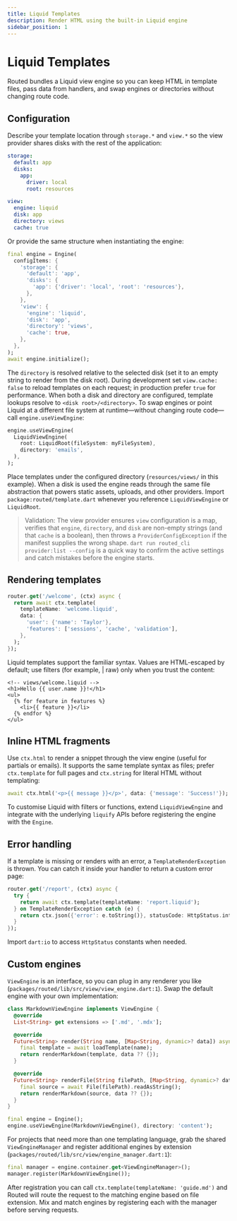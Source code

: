 ```yaml
---
title: Liquid Templates
description: Render HTML using the built-in Liquid engine
sidebar_position: 1
---
```


# Liquid Templates

Routed bundles a Liquid view engine so you can keep HTML in template files, pass data from handlers, and swap engines or directories without changing route code.

## Configuration

Describe your template location through `storage.*` and `view.*` so the view provider shares disks with the rest of the application:

```yaml title="config/http.yaml"
storage:
  default: app
  disks:
    app:
      driver: local
      root: resources

view:
  engine: liquid
  disk: app
  directory: views
  cache: true
```

Or provide the same structure when instantiating the engine:

```dart
final engine = Engine(
  configItems: {
    'storage': {
      'default': 'app',
      'disks': {
        'app': {'driver': 'local', 'root': 'resources'},
      },
    },
    'view': {
      'engine': 'liquid',
      'disk': 'app',
      'directory': 'views',
      'cache': true,
    },
  },
);
await engine.initialize();
```

The `directory` is resolved relative to the selected disk (set it to an empty string to render from the disk root). During development set `view.cache: false` to reload templates on each request; in production prefer `true` for performance. When both a disk and directory are configured, template lookups resolve to `<disk root>/<directory>`. To swap engines or point Liquid at a different file system at runtime—without changing route code—call `engine.useViewEngine`:

```dart
engine.useViewEngine(
  LiquidViewEngine(
    root: LiquidRoot(fileSystem: myFileSystem),
    directory: 'emails',
  ),
);
```

Place templates under the configured directory (`resources/views/` in this example). When a disk is used the engine reads through the same file abstraction that powers static assets, uploads, and other providers.
Import `package:routed/template.dart` whenever you reference `LiquidViewEngine` or `LiquidRoot`.

> Validation: The view provider ensures `view` configuration is a map, verifies that `engine`, `directory`, and `disk` are non-empty strings (and that `cache` is a boolean), then throws a `ProviderConfigException` if the manifest supplies the wrong shape. `dart run routed_cli provider:list --config` is a quick way to confirm the active settings and catch mistakes before the engine starts.

## Rendering templates

```dart
router.get('/welcome', (ctx) async {
  return await ctx.template(
    templateName: 'welcome.liquid',
    data: {
      'user': {'name': 'Taylor'},
      'features': ['sessions', 'cache', 'validation'],
    },
  );
});
```

Liquid templates support the familiar syntax. Values are HTML-escaped by default; use filters (for example, | raw) only when you trust the content:

```liquid
<!-- views/welcome.liquid -->
<h1>Hello {{ user.name }}!</h1>
<ul>
  {% for feature in features %}
    <li>{{ feature }}</li>
  {% endfor %}
</ul>
```

## Inline HTML fragments

Use `ctx.html` to render a snippet through the view engine (useful for partials or emails). It supports the same template syntax as files; prefer `ctx.template` for full pages and `ctx.string` for literal HTML without templating:

```dart
await ctx.html('<p>{{ message }}</p>', data: {'message': 'Success!'});
```

To customise Liquid with filters or functions, extend `LiquidViewEngine` and integrate with the underlying `liquify` APIs before registering the engine with the `Engine`.

## Error handling

If a template is missing or renders with an error, a `TemplateRenderException` is thrown. You can catch it inside your handler to return a custom error page:

```dart
router.get('/report', (ctx) async {
  try {
    return await ctx.template(templateName: 'report.liquid');
  } on TemplateRenderException catch (e) {
    return ctx.json({'error': e.toString()}, statusCode: HttpStatus.internalServerError);
  }
});
```

Import `dart:io` to access `HttpStatus` constants when needed.

## Custom engines

`ViewEngine` is an interface, so you can plug in any renderer you like (`packages/routed/lib/src/view/view_engine.dart:1`). Swap the default engine with your own implementation:

```dart
class MarkdownViewEngine implements ViewEngine {
  @override
  List<String> get extensions => ['.md', '.mdx'];

  @override
  Future<String> render(String name, [Map<String, dynamic>? data]) async {
    final template = await loadTemplate(name);
    return renderMarkdown(template, data ?? {});
  }

  @override
  Future<String> renderFile(String filePath, [Map<String, dynamic>? data]) async {
    final source = await File(filePath).readAsString();
    return renderMarkdown(source, data ?? {});
  }
}

final engine = Engine();
engine.useViewEngine(MarkdownViewEngine(), directory: 'content');
```

For projects that need more than one templating language, grab the shared `ViewEngineManager` and register additional engines by extension (`packages/routed/lib/src/view/engine_manager.dart:1`):

```dart
final manager = engine.container.get<ViewEngineManager>();
manager.register(MarkdownViewEngine());
```

After registration you can call `ctx.template(templateName: 'guide.md')` and Routed will route the request to the matching engine based on file extension. Mix and match engines by registering each with the manager before serving requests.
